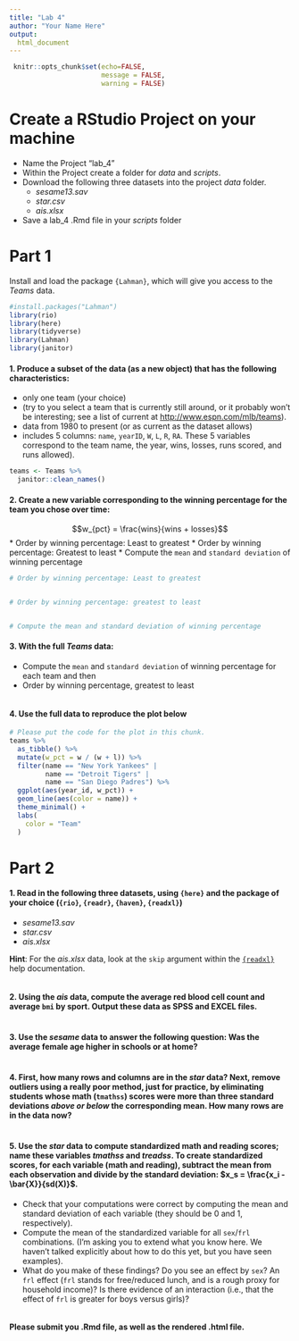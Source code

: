 ---
title: "Lab 4"
author: "Your Name Here"
output: 
  html_document
---

```{r setup, include=FALSE}
 knitr::opts_chunk$set(echo=FALSE,
                       message = FALSE, 
                       warning = FALSE)

```

# Create a RStudio Project on your machine

* Name the Project "lab_4"
* Within the Project create a folder for *data* and *scripts*.
* Download the following three datasets into the project *data* folder.
  + *sesame13.sav*
  + *star.csv*
  + *ais.xlsx*
* Save a lab_4 .Rmd file in your *scripts* folder

# Part 1

Install and load the package `{Lahman}`, which will give you access to the *Teams* data.

```{r teams_echo}
#install.packages("Lahman")
library(rio)
library(here)
library(tidyverse)
library(Lahman)
library(janitor)
```

#### 1. Produce a subset of the data (as a new object) that has the following characteristics:
*  only one team (your choice)
  + (try to you select a team that is currently still around, or it probably won't be interesting; see a list of current at [http://www.espn.com/mlb/teams](http://www.espn.com/mlb/teams)).
* data from 1980 to present (or as current as the dataset allows)
* includes 5 columns: `name`, `yearID`, `W`, `L`, `R`, `RA`. These 5 variables correspond to the team name, the year, wins, losses, runs scored, and runs allowed).

```{r p1-1}
teams <- Teams %>% 
  janitor::clean_names()

```


#### 2. Create a new variable corresponding to the winning percentage for the team you chose over time:

$$w_{pct} = \frac{wins}{wins + losses}$$
* Order by winning percentage: Least to greatest
* Order by winning percentage: Greatest to least
* Compute the `mean` and `standard deviation` of winning percentage

```{r p1-2}
# Order by winning percentage: Least to greatest


# Order by winning percentage: greatest to least


# Compute the mean and standard deviation of winning percentage


```

#### 3. With the full *Teams* data:
* Compute the `mean` and `standard deviation` of winning percentage for each team and then
* Order by winning percentage, greatest to least

```{r}

```

#### 4. Use the full data to reproduce the plot below

```{r plot, echo=FALSE}
# Please put the code for the plot in this chunk.
teams %>% 
  as_tibble() %>% 
  mutate(w_pct = w / (w + l)) %>% 
  filter(name == "New York Yankees" |
         name == "Detroit Tigers" |
         name == "San Diego Padres") %>% 
  ggplot(aes(year_id, w_pct)) + 
  geom_line(aes(color = name)) +
  theme_minimal() +
  labs(
    color = "Team"
  )

```

# Part 2

#### 1. Read in the following three datasets, using `{here}` and the package of your choice (`{rio}`, `{readr}`, `{haven}`, `{readxl}`)
* *sesame13.sav*
* *star.csv*
* *ais.xlsx*
  
**Hint**: For the *ais.xlsx* data, look at the `skip` argument within the [`{readxl}`](https://readxl.tidyverse.org/reference/read_excel.html) help documentation.
  
```{r import}



```

#### 2. Using the *ais* data, compute the average red blood cell count and average `bmi` by sport. Output these data as SPSS and EXCEL files. 

```{r q2}


```

#### 3. Use the *sesame* data to answer the following question: Was the average female age higher in schools or at home? 

```{r q3}



```

#### 4. First, how many rows and columns are in the *star* data? Next, remove outliers using a really poor method, just for practice, by eliminating students whose math (`tmathss`) scores were more than three standard deviations *above __or__ below* the corresponding mean. How many rows are in the data now?

```{r q4}


  
```

#### 5. Use the *star* data to compute standardized math and reading scores; name these variables *tmathss* and *treadss*. To create standardized scores, for each variable (math and reading), subtract the mean from each observation and divide by the standard deviation: $x_s = \frac{x_i - \bar{X}}{sd(X)}$. 
* Check that your computations were correct by computing the mean and standard deviation of each variable (they should be 0 and 1, respectively). 
* Compute the mean of the standardized variable for all `sex`/`frl` combinations. (I'm asking you to extend what you know here. We haven't talked explicitly about how to do this yet, but you have seen examples). 
* What do you make of these findings? Do you see an effect by `sex`? An `frl` effect (`frl` stands for free/reduced lunch, and is a rough proxy for household income)? Is there evidence of an interaction (i.e., that the effect of `frl` is greater for boys versus girls)?

```{r q5}




```

#### Please submit you .Rmd file, as well as the rendered .html file.
